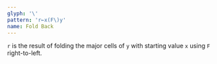```yaml
---
glyph: '\'
pattern: 'r←x(F\)y'
name: Fold Back
---
```


`r` is the result of folding the major cells of `y` with starting value `x` using `F` right-to-left.
